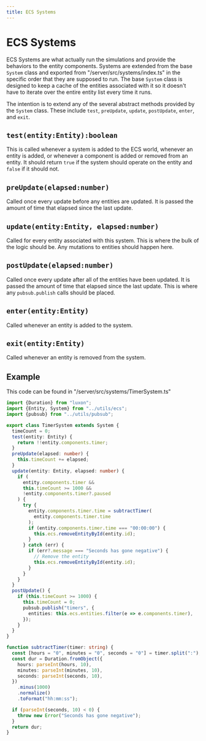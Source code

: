 ```yaml
---
title: ECS Systems
---
```



# ECS Systems

ECS Systems are what actually run the simulations and provide the behaviors to
the entity components. Systems are extended from the base `System` class and
exported from "<DevLink>/server/src/systems/index.ts</DevLink>" in the specific
order that they are supposed to run. The base `System` class is designed to keep
a cache of the entities associated with it so it doesn't have to iterate over
the entire entity list every time it runs.

The intention is to extend any of the several abstract methods provided by the
`System` class. These include `test`, `preUpdate`, `update`, `postUpdate`,
`enter`, and `exit`.

## `test(entity:Entity):boolean`

This is called whenever a system is added to the ECS world, whenever an entity
is added, or whenever a component is added or removed from an entity. It should
return `true` if the system should operate on the entity and `false` if it
should not.

## `preUpdate(elapsed:number)`

Called once every update before any entities are updated. It is passed the
amount of time that elapsed since the last update.

## `update(entity:Entity, elapsed:number)`

Called for every entity associated with this system. This is where the bulk of
the logic should be. Any mutations to entities should happen here.

## `postUpdate(elapsed:number)`

Called once every update after all of the entities have been updated. It is
passed the amount of time that elapsed since the last update. This is where any
`pubsub.publish` calls should be placed.

## `enter(entity:Entity)`

Called whenever an entity is added to the system.

## `exit(entity:Entity)`

Called whenever an entity is removed from the system.

## Example

This code can be found in
"<DevLink>/server/src/systems/TimerSystem.ts</DevLink>"

```ts
import {Duration} from "luxon";
import {Entity, System} from "../utils/ecs";
import {pubsub} from "../utils/pubsub";

export class TimerSystem extends System {
  timeCount = 0;
  test(entity: Entity) {
    return !!entity.components.timer;
  }
  preUpdate(elapsed: number) {
    this.timeCount += elapsed;
  }
  update(entity: Entity, elapsed: number) {
    if (
      entity.components.timer &&
      this.timeCount >= 1000 &&
      !entity.components.timer?.paused
    ) {
      try {
        entity.components.timer.time = subtractTimer(
          entity.components.timer.time
        );
        if (entity.components.timer.time === "00:00:00") {
          this.ecs.removeEntityById(entity.id);
        }
      } catch (err) {
        if (err?.message === "Seconds has gone negative") {
          // Remove the entity
          this.ecs.removeEntityById(entity.id);
        }
      }
    }
  }
  postUpdate() {
    if (this.timeCount >= 1000) {
      this.timeCount = 0;
      pubsub.publish("timers", {
        entities: this.ecs.entities.filter(e => e.components.timer),
      });
    }
  }
}

function subtractTimer(timer: string) {
  const [hours = "0", minutes = "0", seconds = "0"] = timer.split(":");
  const dur = Duration.fromObject({
    hours: parseInt(hours, 10),
    minutes: parseInt(minutes, 10),
    seconds: parseInt(seconds, 10),
  })
    .minus(1000)
    .normalize()
    .toFormat("hh:mm:ss");

  if (parseInt(seconds, 10) < 0) {
    throw new Error("Seconds has gone negative");
  }
  return dur;
}
```
